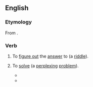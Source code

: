 ==English==

===Etymology===
From {{prefix|en|un|riddle}}.

===Verb===
{{en-verb|unriddl}}

# {{lb|en|transitive}} To [[figure out]] the [[answer#Noun|answer]] to (a [[riddle#Noun|riddle]]).
# {{lb|en|transitive|by extension}} To [[solve]] (a [[perplexing#Adjective|perplexing]] [[problem]]).
#* {{quote-book|en|author=[John Wilson]|title=An Essay wherein National Love and Unity is Recommended, Its Opposits Exposed, Arguments for It Propounded, and Its Standard Expounded, and All Contenders Blamed.{{nb...|By a Lover of God, Love, Peace, Unity and the Church and Kingdom of Scotland. And Isleands of Orkney. To this is Subioyned by the Author a Poëm, Containing a Lamentation for Church Divisions.}}|location=Edinburgh|publisher=Printed by the heirs and successors of Andrew Anderson,{{nb...|printer to the Queens Most Excellent Majesty.}}|year=1702|page=22|pageurl=https://books.google.com/books?id=G1hgAAAAcAAJ&pg=PA22|oclc=15506116|passage=It will be found, when the Myſterie of iniquitie ſhall be '''unriddled''', that, as they were their ſpawn the ''Anabaptiſts'', the obſtructers of our Doctrinal Reformation, ſo, they are by their Miſſionaries ſent unto Corners and Hillie Countreys the obſtructers of our practical.}}
#* {{RQ:Fielding Tom Jones|volume=III|book=VIII|chapter=In which More of the Talents of Mr. ''Benjamin'' will Appear, as well as Who this Extraordinary Person was|page=186|passage='I your Enemy, Sir!' ſays he, with much Amazement, and ſome Sternneſs in his Look. 'Nay, be not angry,' ſaid ''Benjamin'', 'for I promiſe you I am not. You are perfectly innocent of having intended me any Wrong; for you was then an Infant; but I ſhall, I believe, '''unriddle''' all this the Moment I mention my Name. Did you never hear, Sir, of one ''Partridge'', who had the honour of being reputed your Father, and the Misfortune of being ruined by that Honour?'}}